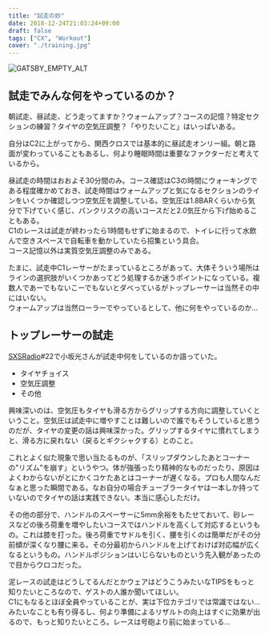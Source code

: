 ---
title: "試走の妙"
date: 2018-12-24T21:03:24+09:00
draft: false
tags: ["CX", "Workout"]
cover: "./training.jpg"
---

![GATSBY_EMPTY_ALT](./training.jpg)

## 試走でみんな何をやっているのか？

朝試走、昼試走、どう走ってますか？ウォームアップ？コースの記憶？特定セクションの練習？タイヤの空気圧調整？「やりたいこと」はいっぱいある。

自分はC2に上がってから、関西クロスでは基本的に昼試走オンリー組。朝と路面が変わっていることもあるし、何より睡眠時間は重要なファクターだと考えているから。

昼試走の時間はおおよそ30分間のみ。コース確認はC3の時間にウォーキングである程度確かめておき、試走時間はウォームアップと気になるセクションのラインをいくつか確認しつつ空気圧を調整している。空気圧は1.8BARくらいから気分で下げていく感じ、パンクリスクの高いコースだと2.0気圧から下げ始めることもある。  
C1のレースは試走が終わったら1時間もせずに始まるので、トイレに行って水飲んで空きスペースで自転車を動かしていたら招集という具合。  
コース記憶以外は実質空気圧調整のみである。

たまに、試走中C1レーサーがたまっているところがあって、大体そういう場所はラインの選択肢がいくつかあってどう処理するか迷うポイントになっている。複数人であーでもないこーでもないとダベっているがトップレーサーは当然その中にはいない。  
ウォームアップは当然ローラーでやっているとして、他に何をやっているのか…

## トップレーサーの試走

[SXSRadio](http://sidebysideradio.libsyn.com/website)#22で小坂光さんが試走中何をしているのか語っていた。

- タイヤチョイス
- 空気圧調整
- その他

興味深いのは、空気圧もタイヤも滑る方からグリップする方向に調整していくということ。空気圧は試走中に増やすことは難しいので誰でもそうしていると思うのだが、タイヤの変更の話は興味深かった。グリップするタイヤに慣れてしまうと、滑る方に戻れない（戻るとギクシャクする）とのこと。

これとよく似た現象で思い当たるものが、「スリップダウンしたあとコーナーの"リズム"を崩す」というやつ。体が強張ったり精神的なものだったり、原因はよくわからないがとにかくコケたあとはコーナーが遅くなる。プロも人間なんだなぁと思った瞬間である。なお自分の場合チューブラータイヤは一本しか持っていないのでタイヤの話は実践できない。本当に感心しただけ。

その他の部分で、ハンドルのスペーサーに5mm余裕をもたせておいて、砂レースなどの後ろ荷重を増やしたいコースではハンドルを高くして対応するというもの。これは膝を打った。後ろ荷重でサドルを引く、腰を引くのは簡単だがその分前傾が深くなり腰に来る。その分最初からハンドルを上げておけば対応幅が広くなるというもの。ハンドルポジションはいじらないものという先入観があったので目からウロコだった。

泥レースの試走はどうしてるんだとかウェアはどうこうみたいなTIPSをもっと知りたいところなので、ゲストの人誰か聞いてほしい。  
C1にもなるとほぼ全員やっていることが、実は下位カテゴリでは常識ではない…みたいなことも有り得るし、何より準備によるリザルトの向上はすぐに効果が出るので、もっと知りたいところ。レースは号砲より前に始まっている…

<LinkBox isAmazonLink url="https://www.amazon.co.jp/dp/4003320719/" />

